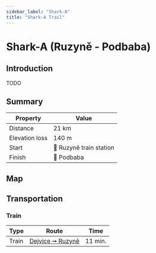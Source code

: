 ```yaml
---
sidebar_label: "Shark-A"
title: "Shark-A Trail"
---
```


# Shark-A (Ruzyně - Podbaba)

## Introduction

TODO

## Summary

| Property | Value |
| --- | --- |
| Distance | 21 km |
| Elevation loss | 140 m |
| Start | 📍 Ruzyně train station |
| Finish | 📍 Podbaba |

## Map

<MapyCzEmbeddedPath id="nurajuvomu"></MapyCzEmbeddedPath>

## Transportation

### Train

| Type | Route | Time |
| --- | --- | --- |
| Train | [Dejvice ➞ Ruzyně](https://idos.idnes.cz/vlakyautobusymhdvse/spojeni/vysledky/?f=Praha-Dejvice&fc=100003&t=Praha-Ruzyn%C4%9B&tc=100003&direct=true&af=true&trt=150,151,152,153&fcs=3 "See timetable") | 11 min. |
